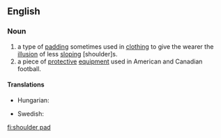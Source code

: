 ==English==
{{wikipedia|shoulder pads}}
{{wikipedia|Shoulder pads (fashion)}}
===Noun===
{{en-noun|sg=[[shoulder]] [[pad]]}}

# a type of [[padding]] sometimes used in [[clothing]] to give the wearer the [[illusion]] of less [[sloping]] [shoulder]s.
# a piece of [[protective]] [[equipment]] used in American and Canadian football.

====Translations====
{{trans-top|a type of padding}}
* Hungarian: {{t-|hu|válltömés}}
{{trans-mid}}
* Swedish: {{t-|sv|axelvadd|c}}
{{trans-bottom}}

[[fi:shoulder pad]]